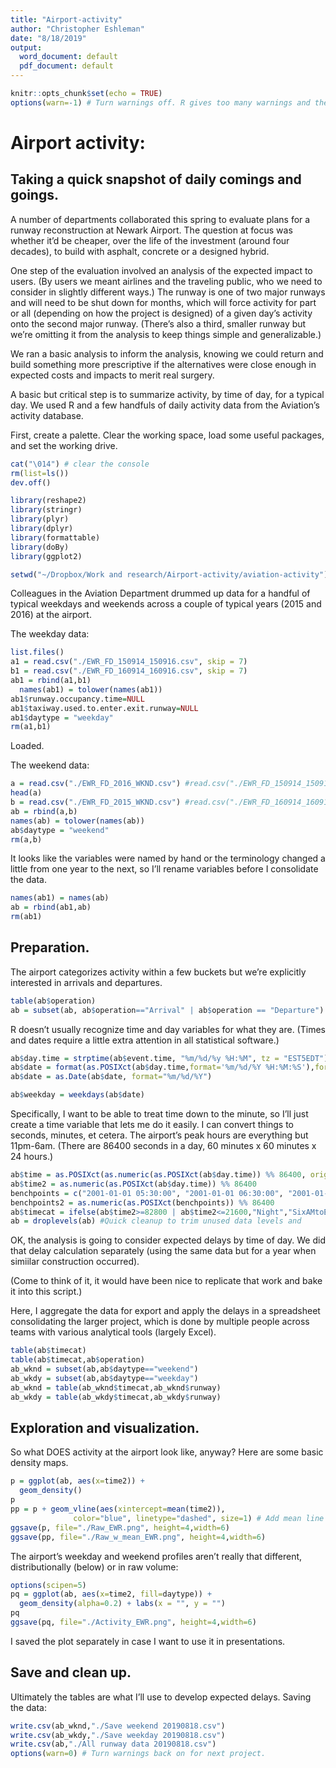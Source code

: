 ```yaml
---
title: "Airport-activity"
author: "Christopher Eshleman"
date: "8/18/2019"
output:
  word_document: default
  pdf_document: default
---
```


```r
knitr::opts_chunk$set(echo = TRUE)
options(warn=-1) # Turn warnings off. R gives too many warnings and they drive me bonkers. 
```



# Airport activity:
## Taking a quick snapshot of daily comings and goings.

A number of departments collaborated this spring to evaluate plans for a runway reconstruction at Newark Airport. The question at focus was whether it'd be cheaper, over the life of the investment (around four decades), to build with asphalt, concrete or a designed hybrid. 

One step of the evaluation involved an analysis of the expected impact to users. (By users we meant airlines and the traveling public, who we need to consider in slightly different ways.) The runway is one of two major runways and will need to be shut down for months, which will force activity for part or all (depending on how the project is designed) of a given day's activity onto the second major runway. (There's also a third, smaller runway but we're omitting it from the analysis to keep things simple and generalizable.) 

We ran a basic analysis to inform the analysis, knowing we could return and build something more prescriptive if the alternatives were close enough in expected costs and impacts to merit real surgery. 

A basic but critical step is to summarize activity, by time of day, for a typical day. We used R and a few handfuls of daily activity data from the Aviation's activity database. 

First, create a palette. Clear the working space, load some useful packages, and set the working drive. 

```r
cat("\014") # clear the console
rm(list=ls())
dev.off() 

library(reshape2) 
library(stringr) 
library(plyr)
library(dplyr) 
library(formattable) 
library(doBy) 
library(ggplot2) 

setwd("~/Dropbox/Work and research/Airport-activity/aviation-activity") 
```

Colleagues in the Aviation Department drummed up data for a handful of typical weekdays and weekends across a couple of typical years (2015 and 2016) at the airport. 

The weekday data: 
```r
list.files() 
a1 = read.csv("./EWR_FD_150914_150916.csv", skip = 7)
b1 = read.csv("./EWR_FD_160914_160916.csv", skip = 7) 
ab1 = rbind(a1,b1) 
  names(ab1) = tolower(names(ab1)) 
ab1$runway.occupancy.time=NULL
ab1$taxiway.used.to.enter.exit.runway=NULL 
ab1$daytype = "weekday" 
rm(a1,b1) 
```
Loaded. 

The weekend data: 
```r
a = read.csv("./EWR_FD_2016_WKND.csv") #read.csv("./EWR_FD_150914_150916.csv", skip = 7)
head(a) 
b = read.csv("./EWR_FD_2015_WKND.csv") #read.csv("./EWR_FD_160914_160916.csv", skip = 7) 
ab = rbind(a,b) 
names(ab) = tolower(names(ab))
ab$daytype = "weekend" 
rm(a,b) 
```

It looks like the variables were named by hand or the terminology changed a little from one year to the next, so I'll rename variables before I consolidate the data.  

```r
names(ab1) = names(ab) 
ab = rbind(ab1,ab) 
rm(ab1) 
```



## Preparation. 

The airport categorizes activity within a few buckets but we're explicitly interested in arrivals and departures.

```r
table(ab$operation) 
ab = subset(ab, ab$operation=="Arrival" | ab$operation == "Departure") 
```

R doesn't usually recognize time and day variables for what they are. (Times and dates require a little extra attention in all statistical software.) 

```r
ab$day.time = strptime(ab$event.time, "%m/%d/%y %H:%M", tz = "EST5EDT") 
ab$date = format(as.POSIXct(ab$day.time,format='%m/%d/%Y %H:%M:%S'),format='%m/%d/%Y')
ab$date = as.Date(ab$date, format="%m/%d/%Y") 

ab$weekday = weekdays(ab$date) 
```

Specifically, I want to be able to treat time down to the minute, so I'll just create a time variable that lets me do it easily. I can convert things to seconds, minutes, et cetera. The airport's peak hours are everything but 11pm-6am. (There are 86400 seconds in a day, 60 minutes x 60 minutes x 24 hours.)

```r
ab$time = as.POSIXct(as.numeric(as.POSIXct(ab$day.time)) %% 86400, origin = "2000-01-01") 
ab$time2 = as.numeric(as.POSIXct(ab$day.time)) %% 86400  
benchpoints = c("2001-01-01 05:30:00", "2001-01-01 06:30:00", "2001-01-01 9:30:00", "2001-01-01 16:30:00", "2001-01-01 19:30:00", "2001-01-01 23:00:00") 
benchpoints2 = as.numeric(as.POSIXct(benchpoints)) %% 86400 
ab$timecat = ifelse(ab$time2>=82800 | ab$time2<=21600,"Night","SixAMtoElevenPM")
ab = droplevels(ab) #Quick cleanup to trim unused data levels and 
```

OK, the analysis is going to consider expected delays by time of day. We did that delay calculation separately (using the same data but for a year when simiilar construction occurred). 

(Come to think of it, it would have been nice to replicate that work and bake it into this script.)

Here, I aggregate the data for export and apply the delays in a spreadsheet consolidating the larger project, which is done by multiple people across teams with various analytical tools (largely Excel). 

```r
table(ab$timecat) 
table(ab$timecat,ab$operation) 
ab_wknd = subset(ab,ab$daytype=="weekend") 
ab_wkdy = subset(ab,ab$daytype=="weekday") 
ab_wknd = table(ab_wknd$timecat,ab_wknd$runway) 
ab_wkdy = table(ab_wkdy$timecat,ab_wkdy$runway) 
```



## Exploration and visualization. 

So what DOES activity at the airport look like, anyway? Here are some basic density maps. 

```r
p = ggplot(ab, aes(x=time2)) + 
  geom_density()
p
pp = p + geom_vline(aes(xintercept=mean(time2)),
              color="blue", linetype="dashed", size=1) # Add mean line
ggsave(p, file="./Raw_EWR.png", height=4,width=6) 
ggsave(pp, file="./Raw_w_mean_EWR.png", height=4,width=6) 
```

The airport's weekday and weekend profiles aren't really that different, distributionally (below) or in raw volume: 

```r
options(scipen=5)
pq = ggplot(ab, aes(x=time2, fill=daytype)) +
  geom_density(alpha=0.2) + labs(x = "", y = "") 
pq 
ggsave(pq, file="./Activity_EWR.png", height=4,width=6) 
```

I saved the plot separately in case I want to use it in presentations. 



## Save and clean up. 

Ultimately the tables are what I'll use to develop expected delays. Saving the data: 
```r
write.csv(ab_wknd,"./Save weekend 20190818.csv") 
write.csv(ab_wkdy,"./Save weekday 20190818.csv") 
write.csv(ab,"./All runway data 20190818.csv")
options(warn=0) # Turn warnings back on for next project. 
```

